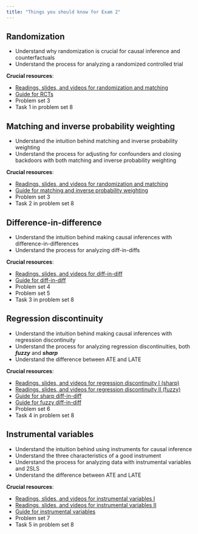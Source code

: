 ```yaml
---
title: "Things you should know for Exam 2"
---
```


## Randomization

- Understand why randomization is crucial for causal inference and counterfactuals
- Understand the process for analyzing a randomized controlled trial

**Crucial resources**:

- [Readings, slides, and videos for randomization and matching](/content/07-content/)
- [Guide for RCTs](/example/rcts/)
- Problem set 3
- Task 1 in problem set 8


## Matching and inverse probability weighting

- Understand the intuition behind matching and inverse probability weighting
- Understand the process for adjusting for confounders and closing backdoors with both matching and inverse probability weighting

**Crucial resources**:

- [Readings, slides, and videos for randomization and matching](/content/07-content/)
- [Guide for matching and inverse probability weighting](/example/matching-ipw/)
- Problem set 3
- Task 2 in problem set 8


## Difference-in-difference

- Understand the intuition behind making causal inferences with difference-in-differences
- Understand the process for analyzing diff-in-diffs

**Crucial resources**:

- [Readings, slides, and videos for diff-in-diff](/content/08-content/)
- [Guide for diff-in-diff](/example/diff-in-diff/)
- Problem set 4
- Problem set 5
- Task 3 in problem set 8


## Regression discontinuity

- Understand the intuition behind making causal inferences with regression discontinuity
- Understand the process for analyzing regression discontinuities, both ***fuzzy*** and ***sharp***
- Understand the difference between ATE and LATE

**Crucial resources**:

- [Readings, slides, and videos for regression discontinuity I (sharp)](/content/10-content/)
- [Readings, slides, and videos for regression discontinuity II (fuzzy)](/content/12-content/)
- [Guide for sharp diff-in-diff](/example/rdd/)
- [Guide for fuzzy diff-in-diff](/example/rdd-fuzzy/)
- Problem set 6
- Task 4 in problem set 8


## Instrumental variables

- Understand the intuition behind using instruments for causal inference
- Understand the three characteristics of a good instrument
- Understand the process for analyzing data with instrumental variables and 2SLS
- Understand the difference between ATE and LATE

**Crucial resources**:

- [Readings, slides, and videos for instrumental variables I](/content/11-content/)
- [Readings, slides, and videos for instrumental variables II](/content/12-content/)
- [Guide for instrumental variables](/example/iv/)
- Problem set 7
- Task 5 in problem set 8
